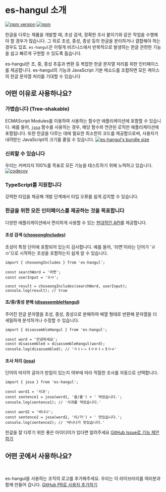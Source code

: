 
# es-hangul 소개

[![npm version](https://img.shields.io/npm/v/es-hangul?color=000&labelColor=000&logo=npm&label=)](https://www.npmjs.com/package/es-hangul)
[![npm](https://img.shields.io/npm/dm/es-hangul?color=000&labelColor=000)](https://www.npmjs.com/package/es-hangul)

한글을 다루는 제품을 개발할 때, 초성 검색, 정확한 조사 붙이기와 같은 작업을 수행해야 할 경우가 많습니다. 그 외로 초성, 중성, 종성 등의 한글을 분리하거나 결합해야 하는 경우도 있죠. `es-hangul`은 이렇게 비즈니스에서 반복적으로 발생하는 한글 관련한 기능을 쉽고 빠르게 구현할 수 있도록 돕습니다.

es-hangul은 초, 중, 종성 추출과 변환 등 복잡한 한글 문자열 처리를 위한 인터페이스를 제공합니다. es-hangul의 기능과 JavaScript 기본 메소드를 조합하면 모든 케이스의 한글 문자열 처리를 기대할 수 있습니다
<br />

## 어떤 이유로 사용하나요?

<Steps>

### 가볍습니다 (Tree-shakable)

ECMAScript Modules를 이용하여 사용하는 함수만 애플리케이션에 포함할 수 있습니다. 예를 들어, [`josa`](./api/josa) 함수를 사용하는 경우, 해당 함수와 연관된 로직만 애플리케이션에 포함됩니다.
또한 한글을 다루는 데에 필요한 최소한의 코드를 제공함으로써, 사용자가 내려받는 JavaScript의 크기를 줄일 수 있습니다.
[![es-hangul's bundle size](https://deno.bundlejs.com/?q=es-hangul&badge=detailed)](https://bundlejs.com/?q=es-hangul)

### 신뢰할 수 있습니다

우리는 커버리지 100%를 목표로 모든 기능을 테스트하기 위해 노력하고 있습니다.
[![codecov](https://codecov.io/gh/toss/es-hangul/branch/main/graph/badge.svg?token=토큰추가가필요합니다)](https://codecov.io/gh/toss/es-hangul)

### TypeScript를 지원합니다

강력한 타입을 제공해 개발 단계에서 타입 오류를 쉽게 감지할 수 있습니다.

### 한글을 위한 모든 인터페이스를 제공하는 것을 목표합니다

다양한 애플리케이션에서 편리하게 사용할 수 있는 [현대적인 API](./api/choseongIncludes)를 제공합니다.

#### 초성 검색 ([choseongIncludes](./api/choseongIncludes))

초성이 특정 단어에 포함되어 있는지 검사합니다. 예를 들어, '라면'이라는 단어가 'ㄹㅁ'으로 시작하는 초성을 포함하는지 쉽게 알 수 있습니다.

```tsx /choseongIncludes/
import { choseongIncludes } from 'es-hangul';

const searchWord = '라면';
const userInput = 'ㄹㅁ';

const result = choseongIncludes(searchWord, userInput);
console.log(result); // true
```

#### 초/중/종성 분해 ([disassembleHangul](./api/disassembleHangul))

주어진 한글 문자열을 초성, 중성, 종성으로 분해하여 배열 형태로 반환해 문자열을 더 세밀하게 분석하거나 수정할 수 있습니다.

```tsx /disassembleHangul/
import { disassembleHangul } from 'es-hangul';

const word = '안녕하세요';
const disassembled = disassembleHangul(word);
console.log(disassembled); // 'ㅇㅏㄴㄴㅕㅇㅎㅏㅅㅔㅇㅛ'
```

#### 조사 처리 ([josa](./api/josa))

단어의 마지막 글자가 받침이 있는지 여부에 따라 적절한 조사를 자동으로 선택합니다.

```tsx /josa/
import { josa } from 'es-hangul';

const word1 = '사과';
const sentence1 = josa(word1, '을/를') + ' 먹었습니다.';
console.log(sentence1); // '사과를 먹었습니다.'

const word2 = '바나나';
const sentence2 = josa(word2, '이/가') + ' 맛있습니다.';
console.log(sentence2); // '바나나가 맛있습니다.'
```

<Callout type="info">

한글을 잘 다루기 위한 좋은 아이디어가 있다면 알려주세요 [GitHub Issue로 기능 제안하기](https://github.com/toss/es-hangul/issues/new?assignees=&labels=feature&projects=&template=feature_request.yml&title=%5BFeature%5D%3A)

</Callout>

</Steps>

## 어떤 곳에서 사용하나요?

<br />

<Adopters />

<Callout type="info">

es-hangul을 사용하는 조직의 로고를 추가해주세요. 우리는 이 라이브러리를 여러분과 함께 만들어 갑니다. [GitHub PR로 사용자 추가하기](https://github.com/toss/es-hangul/blob/main/docs/src/components/introduction/Adopters.tsx)

</Callout>

